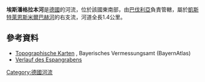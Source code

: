 {{Multiple issues|
{{Expand language|1=de|time=2020-12-05T14:55:19+00:00}}
{{Onesource|time=2020-12-05T14:55:19+00:00}}
}}
{{Coord|48.96681|N|10.93407|E|display=title}}

'''埃斯潘格拉本河'''是[[德國|德國]]的河流，位於該國東南部，由[[巴伐利亞|巴伐利亞]]負責管轄，屬於[[凱斯特萊恩斯米爾巴赫河|凱斯特萊恩斯米爾巴赫河]]的右支流，河道全長1.4公里。

==參考資料==
* [http://geoportal.bayern.de/bayernatlas/?x=2RgYT2iGt9hGht0RHc3xiDib3o8*xpn8asNoYyKBuMIutXVD2S2N6b29IcYLbSYqSACNyfbOxMkZNucFaBtGHUOuuEbuVZGy9wDE9J*h3ag&X=5426566.03&Y=4422718.15&zoom=11&lang=de&topic=ba&bgLayer=tk&catalogNodes=122 Topographische Karten] {{Wayback|url=http://geoportal.bayern.de/bayernatlas/?x=2RgYT2iGt9hGht0RHc3xiDib3o8*xpn8asNoYyKBuMIutXVD2S2N6b29IcYLbSYqSACNyfbOxMkZNucFaBtGHUOuuEbuVZGy9wDE9J*h3ag&X=5426566.03&Y=4422718.15&zoom=11&lang=de&topic=ba&bgLayer=tk&catalogNodes=122 |date=20160304111423 }}, Bayerisches Vermessungsamt (BayernAtlas)
* [http://geoportal.bayern.de/bayernatlas/?x=2RgYT2iGt9hGht0RHc3xiDib3o8*xpn8asNoYyKBuMIutXVD2S2N6b29IcYLbSYqSACNyfbOxMkZNucFaBtGHUOuuEbuVZGy9wDE9J*h3ag&X=5426566.03&Y=4422718.15&zoom=11&lang=de&topic=ba&bgLayer=tk&catalogNodes=122 Verlauf des Espangrabens] {{Wayback|url=http://geoportal.bayern.de/bayernatlas/?x=2RgYT2iGt9hGht0RHc3xiDib3o8*xpn8asNoYyKBuMIutXVD2S2N6b29IcYLbSYqSACNyfbOxMkZNucFaBtGHUOuuEbuVZGy9wDE9J*h3ag&X=5426566.03&Y=4422718.15&zoom=11&lang=de&topic=ba&bgLayer=tk&catalogNodes=122 |date=20160304111423 }}

{{Germany-geo-stub}}
[[Category:德國河流|Category:德國河流]]